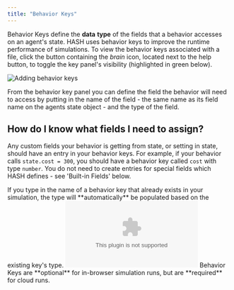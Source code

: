```yaml
---
title: "Behavior Keys"
---
```


Behavior Keys define the **data** **type** of the fields that a behavior accesses on an agent's state. HASH uses behavior keys to improve the runtime performance of simulations. To view the behavior keys associated with a file, click the button containing the _brain_ icon, located next to the help button, to toggle the key panel's visibility \(highlighted in green below\).

![Adding behavior keys](https://cdn-us1.hash.ai/site/docs/image%20%2866%29.png)

From the behavior key panel you can define the field the behavior will need to access by putting in the name of the field - the same name as its field name on the agents state object - and the type of the field.

## How do I know what fields I need to assign?

Any custom fields your behavior is getting from state, or setting in state, should have an entry in your behavior keys. For example, if your behavior calls `state.cost = 300`, you should have a behavior key called `cost` with type `number`. You do not need to create entries for special fields which HASH defines - see 'Built-in Fields' below.

<Hint style="info">
  If you type in the name of a behavior key that already exists in your
  simulation, the type will **automatically** be populated based on the existing
  key's type.
</Hint>

<Embed type="youtube" url="https://youtu.be/oBrDX6JDCN8" caption="" />

<Hint style="warning">
  Behavior Keys are **optional** for in-browser simulation runs, but are
  **required** for cloud runs.
</Hint>
